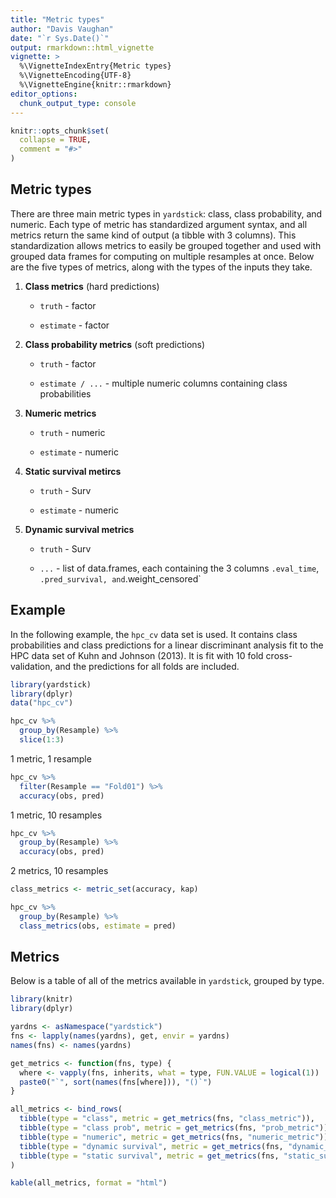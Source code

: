 ```yaml
---
title: "Metric types"
author: "Davis Vaughan"
date: "`r Sys.Date()`"
output: rmarkdown::html_vignette
vignette: >
  %\VignetteIndexEntry{Metric types}
  %\VignetteEncoding{UTF-8}
  %\VignetteEngine{knitr::rmarkdown}
editor_options: 
  chunk_output_type: console
---
```


```r
knitr::opts_chunk$set(
  collapse = TRUE,
  comment = "#>"
)
```

## Metric types

There are three main metric types in `yardstick`: class, class probability, and
numeric. Each type of metric has standardized argument syntax, and all metrics 
return the same kind of output (a tibble with 3 columns). This standardization 
allows metrics to easily be grouped together and used with grouped data frames 
for computing on multiple resamples at once. Below are the five types of 
metrics, along with the types of the inputs they take.

1) **Class metrics** (hard predictions)

    - `truth` - factor
    
    - `estimate` - factor
  
2) **Class probability metrics** (soft predictions)
    - `truth` - factor
    
    - `estimate / ...` - multiple numeric columns containing class probabilities
  
3) **Numeric metrics**

    - `truth` - numeric
    
    - `estimate` - numeric

4) **Static survival metircs**

    - `truth` - Surv

    - `estimate` - numeric

5) **Dynamic survival metrics**

    - `truth` - Surv

    - `...` - list of data.frames, each containing the 3 columns `.eval_time`, `.pred_survival, and `.weight_censored`

## Example

In the following example, the `hpc_cv` data set is used. It contains class
probabilities and class predictions for a linear discriminant analysis fit to
the HPC data set of Kuhn and Johnson (2013). It is fit with 10 fold cross-validation,
and the predictions for all folds are included.

```r
library(yardstick)
library(dplyr)
data("hpc_cv")

hpc_cv %>%
  group_by(Resample) %>%
  slice(1:3)
```

1 metric, 1 resample

```r
hpc_cv %>%
  filter(Resample == "Fold01") %>%
  accuracy(obs, pred)
```

1 metric, 10 resamples

```r
hpc_cv %>%
  group_by(Resample) %>%
  accuracy(obs, pred)
```

2 metrics, 10 resamples

```r
class_metrics <- metric_set(accuracy, kap)

hpc_cv %>%
  group_by(Resample) %>%
  class_metrics(obs, estimate = pred)
```

## Metrics

Below is a table of all of the metrics available in `yardstick`, grouped
by type.

```r
library(knitr)
library(dplyr)

yardns <- asNamespace("yardstick")
fns <- lapply(names(yardns), get, envir = yardns)
names(fns) <- names(yardns)

get_metrics <- function(fns, type) {
  where <- vapply(fns, inherits, what = type, FUN.VALUE = logical(1))
  paste0("`", sort(names(fns[where])), "()`")
}

all_metrics <- bind_rows(
  tibble(type = "class", metric = get_metrics(fns, "class_metric")),
  tibble(type = "class prob", metric = get_metrics(fns, "prob_metric")),
  tibble(type = "numeric", metric = get_metrics(fns, "numeric_metric")),
  tibble(type = "dynamic survival", metric = get_metrics(fns, "dynamic_survival_metric")),
  tibble(type = "static survival", metric = get_metrics(fns, "static_survival_metric"))
)

kable(all_metrics, format = "html")
```
